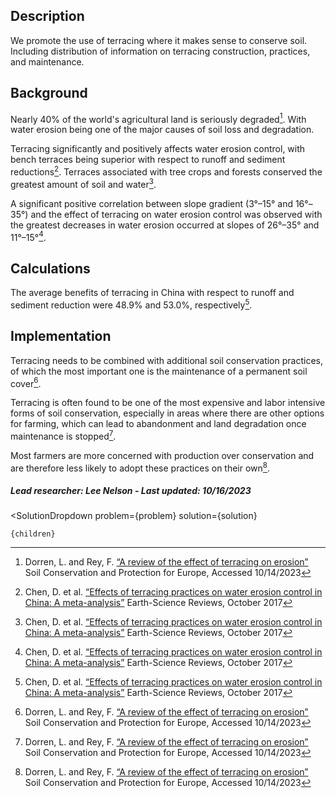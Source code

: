 

## Description
We promote the use of terracing where it makes sense to conserve soil. Including distribution of information on terracing construction, practices, and maintenance.

## Background
Nearly 40% of the world's agricultural land is seriously degraded[^”1”]. With water erosion being one of the major causes of soil loss and degradation.

Terracing significantly and positively affects water erosion control, with bench terraces being superior with respect to runoff and sediment reductions[^”2”].  Terraces associated with tree crops and forests conserved the greatest amount of soil and water[^”2”].

A significant positive correlation between slope gradient (3°–15° and 16°–35°) and the effect of terracing on water erosion control was observed with the greatest decreases in water erosion occurred at slopes of 26°–35° and 11°–15°[^”2”].


## Calculations
The average benefits of terracing in China with respect to runoff and sediment reduction were 48.9% and 53.0%, respectively[^”2”].


## Implementation
Terracing needs to be combined with additional soil conservation practices, of which the most important one is the maintenance of a permanent soil cover[^”1”].

Terracing is often found to be one of the most expensive and labor intensive forms of soil conservation, especially in areas where there are other options for farming, which can lead to abandonment and land degradation once maintenance is stopped[^”1”].

Most farmers are more concerned with production over conservation and are therefore less likely to adopt these practices on their own[^”1”].

##### Lead researcher: Lee Nelson - Last updated: 10/16/2023

[^”1”]: Dorren, L. and Rey, F. [“A review of the effect of terracing on erosion”](https://www.ecorisq.org/docs/Dorren_Rey.pdf) Soil Conservation and Protection for Europe, Accessed 10/14/2023

[^”2”]: Chen, D. et al. [“Effects of terracing practices on water erosion control in China: A meta-analysis”]( https://doi.org/10.1016/j.earscirev.2017.08.007) Earth-Science Reviews, October 2017


  <SolutionDropdown 
    problem={problem} 
    solution={solution}
  >
    {children}
  </SolutionDropdown>